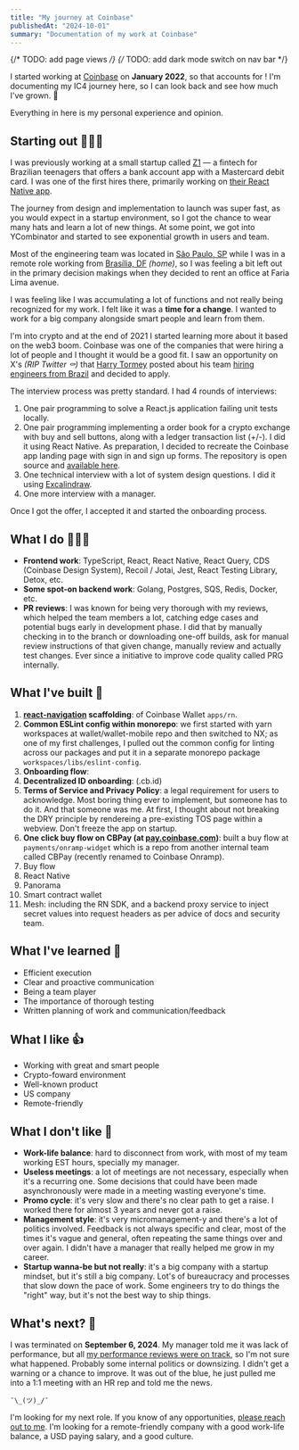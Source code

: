 ```yaml
---
title: "My journey at Coinbase"
publishedAt: "2024-10-01"
summary: "Documentation of my work at Coinbase"
---
```


{/* TODO: add page views */}
{/* TODO: add dark mode switch on nav bar */}

I started working at [Coinbase](https://www.coinbase.com) on **January 2022**, so that accounts for **<DateRange startDate="2022-01-04" endDate="2024-09-06" />**! I'm documenting my IC4 journey here, so I can look back and see how much I've grown. 🚀

Everything in here is my personal experience and opinion.

## Starting out 🚶🏻‍➡️

I was previously working at a small startup called [Z1](https://z1.app) — a fintech for Brazilian teenagers that offers a bank account app with a Mastercard debit card. I was one of the first hires there, primarily working on [their React Native app](https://apps.apple.com/br/app/z1-conta-digital/id1522028830).

The journey from design and implementation to launch was super fast, as you would expect in a startup environment, so I got the chance to wear many hats and learn a lot of new things. At some point, we got into YCombinator and started to see exponential growth in users and team.

Most of the engineering team was located in [São Paulo, SP](https://maps.app.goo.gl/CT5kN9mzVaWmKGyF6) while I was in a remote role working from [Brasília, DF](https://maps.app.goo.gl/K25tn95wcqmTv8SG7) _(home)_, so I was feeling a bit left out in the primary decision makings when they decided to rent an office at Faria Lima avenue. 

I was feeling like I was accumulating a lot of functions and not really being recognized for my work. I felt like it was a **time for a change**. I wanted to work for a big company alongside smart people and learn from them.

I'm into crypto and at the end of 2021 I started learning more about it based on the web3 boom. Coinbase was one of the companies that were hiring a lot of people and I thought it would be a good fit. I saw an opportunity on X's _(RIP Twitter ⚰️)_ that [Harry Tormey](https://x.com/htormey) posted about his team [hiring engineers from Brazil](https://x.com/htormey/status/1437758742989312005) and decided to apply.

The interview process was pretty standard. I had 4 rounds of interviews:

1. One pair programming to solve a React.js application failing unit tests locally.
1. One pair programming implementing a order book for a crypto exchange with buy and sell buttons, along with a ledger transaction list (+/-). I did it using React Native. As preparation, I decided to recreate the Coinbase app landing page with sign in and sign up forms. The repository is open source and [available here](https://github.com/renanmav/coinbase-repro).
1. One technical interview with a lot of system design questions. I did it using [Excalindraw](https://excalidraw.com).
1. One more interview with a manager.

Once I got the offer, I accepted it and started the onboarding process.

## What I do 🧑🏻‍💻

- **Frontend work**: TypeScript, React, React Native, React Query, CDS (Coinbase Design System), Recoil / Jotai, Jest, React Testing Library, Detox, etc.
- **Some spot-on backend work**: Golang, Postgres, SQS, Redis, Docker, etc.
- **PR reviews**: I was known for being very thorough with my reviews, which helped the team members a lot, catching edge cases and potential bugs early in development phase. I did that by manually checking in to the branch or downloading one-off builds, ask for manual review instructions of that given change, manually review and actually test changes. Ever since a initiative to improve code quality called PRG internally. 

## What I've built 🚢

1. **[react-navigation](https://reactnavigation.org) scaffolding**: of Coinbase Wallet `apps/rn`.
1. **Common ESLint config within monorepo**: we first started with yarn workspaces at wallet/wallet-mobile repo and then switched to NX; as one of my first challenges, I pulled out the common config for linting across our packages and put it in a separate monorepo package `workspaces/libs/eslint-config`.
1. **Onboarding flow**:
1. **Decentralized ID onboarding**: (.cb.id)
1. **Terms of Service and Privacy Policy**: a legal requirement for users to acknowledge. Most boring thing ever to implement, but someone has to do it. And that someone was me. At first, I thought about not breaking the DRY principle by rendereing a pre-existing TOS page within a webview. Don't freeze the app on startup.
1. **One click buy flow on CBPay (at [pay.coinbase.com](https://pay.coinbase.com))**: built a buy flow at `payments/onramp-widget` which is a repo from another internal team called CBPay (recently renamed to Coinbase Onramp).
1. Buy flow
  1. React Native
  1. Panorama
  1. Smart contract wallet
1. Mesh: including the RN SDK, and a backend proxy service to inject secret values into request headers as per advice of docs and security team.

## What I've learned 🧠

- Efficient execution
- Clear and proactive communication
- Being a team player
- The importance of thorough testing
- Written planning of work and communication/feedback

## What I like 👍

- Working with great and smart people
- Crypto-foward environment
- Well-known product
- US company
- Remote-friendly

## What I don't like 🙁

- **Work-life balance**: hard to disconnect from work, with most of my team working EST hours, specially my manager.
- **Useless meetings**: a lot of meetings are not necessary, especially when it's a recurring one. Some decisions that could have been made asynchronously were made in a meeting wasting everyone's time.
- **Promo cycle**: it's very slow and there's no clear path to get a raise. I worked there for almost 3 years and never got a raise.
- **Management style**: it's very micromanagement-y and there's a lot of politics involved. Feedback is not always specific and clear, most of the times it's vague and general, often repeating the same things over and over again. I didn't have a manager that really helped me grow in my career.
- **Startup wanna-be but not really**: it's a big company with a startup mindset, but it's still a big company. Lot's of bureaucracy and processes that slow down the pace of work. Some engineers try to do things the "right" way, but it's not the best way to ship things.

## What's next? 💭

I was terminated on **September 6, 2024**. My manager told me it was lack of performance, but all [my performance reviews were on track](https://drive.google.com/drive/folders/1pKIeMI5dSsfYxEWbFxyemb-XBKd7N5q2), so I'm not sure what happened. Probably some internal politics or downsizing. I didn't get a warning or a chance to improve. It was out of the blue, he just pulled me into a 1:1 meeting with an HR rep and told me the news.

`¯\_(ツ)_/¯`

I'm looking for my next role. If you know of any opportunities, [please reach out to me](/contact). I'm looking for a remote-friendly company with a good work-life balance, a USD paying salary, and a good culture.

